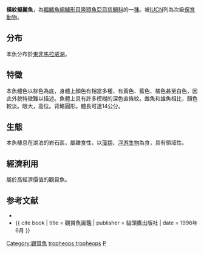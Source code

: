 {{Orphan|time=2016-12-21T11:07:18+00:00}}

{{Speciesbox
| name = 橫紋擬麗魚
| status = VU
| status_system = iucn3.1
| genus = Pseudotropheus
| species = tropheops
| authority = {{le|查爾斯·塔特·里根|Charles Tate Regan|Regan}}, 1922
| synonyms = *''Pseudotropheus tropheops''<br /><small>Regan, 1922</small>
*''Tropheops tropheops''<br /><small>Regan, 1922</small>
}}

'''橫紋擬麗魚'''，為[[輻鰭魚綱|輻鰭魚綱]][[鱸形目|鱸形目]][[隆頭魚亞目|隆頭魚亞目]][[慈鯛科|慈鯛科]]的一[[種|種]]。被[[IUCN|IUCN]]列為次級[[保育動物|保育動物]]。

== 分布 ==
本魚分布於[[東非|東非]][[馬拉威湖|馬拉威湖]]。

== 特徵 ==
本魚體色以棕色為底，身體上顏色有相當多種，有黃色、藍色、橘色甚至白色，因此外貌特徵難以描述。魚體上具有許多模糊的深色直條紋。雌魚和雄魚相比，顏色較淡。眼大，高位。背鰭圓形。體長可達14公分。

== 生態 ==
本魚棲息在湖泊的岩石區，屬雜食性，以[[藻類|藻類]]、[[浮游生物|浮游生物]]為食，具有領域性。

== 經濟利用 ==
屬於高經濟價值的觀賞魚。

== 参考文献 ==
*{{FishBase_species|genus=Pseudotropheus tropheops|species=tropheops|year=2012|month=7}}
*{{ cite book | title = 觀賞魚圖鑑 | publisher = 貓頭鷹出版社 | date = 1996年6月 }}
{{Taxonbar|from=Q28152225}}

[[Category:觀賞魚|Category:觀賞魚]]
[[Category:擬麗魚屬|tropheops tropheops]]
[[Category:1922年描述的魚類|P]]